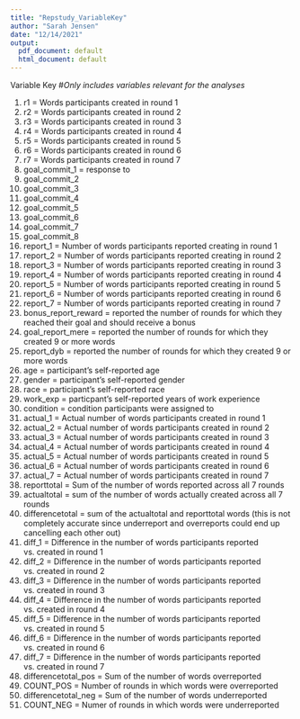 ```yaml
---
title: "Repstudy_VariableKey"
author: "Sarah Jensen"
date: "12/14/2021"
output:
  pdf_document: default
  html_document: default
---
```


Variable Key
#*Only includes variables relevant for the analyses*

1. r1 = Words participants created in round 1
2. r2 = Words participants created in round 2
3. r3 = Words participants created in round 3
4. r4 = Words participants created in round 4
5. r5 = Words participants created in round 5
6. r6 = Words participants created in round 6
7. r7 = Words participants created in round 7
8. goal_commit_1 = response to 
9. goal_commit_2
10. goal_commit_3
11. goal_commit_4
12. goal_commit_5
13. goal_commit_6
14. goal_commit_7
15. goal_commit_8
16. report_1 = Number of words participants reported creating in round 1
17. report_2 = Number of words participants reported creating in round 2
18. report_3 = Number of words participants reported creating in round 3
19. report_4 = Number of words participants reported creating in round 4
20. report_5 = Number of words participants reported creating in round 5
21. report_6 = Number of words participants reported creating in round 6
22. report_7 = Number of words participants reported creating in round 7
23. bonus_report_reward = reported the number of rounds for which they reached their goal and should receive a bonus
24. goal_report_mere = reported the number of rounds for which they created 9 or more words
25. report_dyb = reported the number of rounds for which they created 9 or more words
26. age = participant's self-reported age
27. gender = participant's self-reported gender
28. race = participant's self-reported race
29. work_exp = particpant's self-reported years of work experience
30. condition = condition participants were assigned to
31. actual_1 = Actual number of words participants created in round 1
32. actual_2 = Actual number of words participants created in round 2
33. actual_3 = Actual number of words participants created in round 3
34. actual_4 = Actual number of words participants created in round 4
35. actual_5 = Actual number of words participants created in round 5
36. actual_6 = Actual number of words participants created in round 6
37. actual_7 = Actual number of words participants created in round 7
38. reporttotal = Sum of the number of words reported across all 7 rounds 
39. actualtotal = sum of the number of words actually created across all 7 rounds
40. differencetotal = sum of the actualtotal and reporttotal words (this is not completely accurate since underreport and overreports could end up cancelling each other out)
41. diff_1 = Difference in the number of words participants reported vs. created in round 1
42. diff_2 = Difference in the number of words participants reported vs. created in round 2
43. diff_3 = Difference in the number of words participants reported vs. created in round 3
44. diff_4 = Difference in the number of words participants reported vs. created in round 4
45. diff_5 = Difference in the number of words participants reported vs. created in round 5
46. diff_6 = Difference in the number of words participants reported vs. created in round 6
47. diff_7 = Difference in the number of words participants reported vs. created in round 7
48. differencetotal_pos = Sum of the number of words overreported
49. COUNT_POS = Number of rounds in which words were overreported
50. differencetotal_neg = Sum of the number of words underreported
51. COUNT_NEG = Numer of rounds in which words were underreported